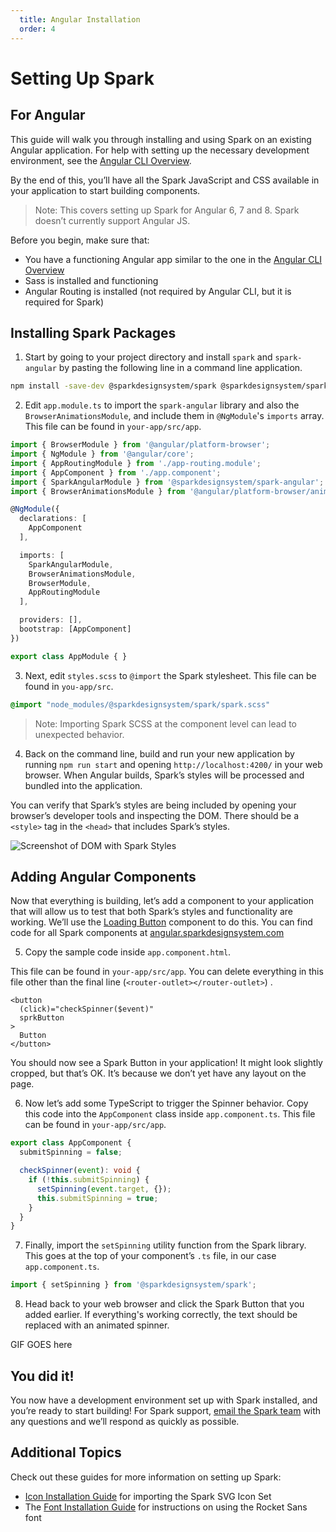 ```yaml
---
  title: Angular Installation
  order: 4
---
```


# Setting Up Spark
## For Angular
This guide will walk you through
installing and using Spark on an
existing Angular application.
For help with setting up the
necessary development environment, see the
[Angular CLI Overview](https://angular.io/cli).

By the end of this, you’ll have all the
Spark JavaScript and CSS available
in your application to start
building components.

> Note: This covers setting up Spark for
Angular 6, 7 and 8. Spark doesn’t
currently support Angular JS.

Before you begin, make sure that:
 - You have a functioning Angular app similar
to the one in the [Angular CLI Overview](https://angular.io/cli)
- Sass is installed and functioning
- Angular Routing is installed
(not required by Angular CLI, but it is required for Spark)

## Installing Spark Packages

1. Start by going to your project
directory and install `spark` and `spark-angular`
 by pasting the following line in a command line application.

``` bash
npm install -save-dev @sparkdesignsystem/spark @sparkdesignsystem/spark-angular
```

2. Edit `app.module.ts` to import the `spark-angular` library
and also the `BrowserAnimationsModule`, and include
them in `@NgModule`'s `imports` array. This file can be
found in `your-app/src/app`.

``` typescript
import { BrowserModule } from '@angular/platform-browser';
import { NgModule } from '@angular/core';
import { AppRoutingModule } from './app-routing.module';
import { AppComponent } from './app.component';
import { SparkAngularModule } from '@sparkdesignsystem/spark-angular';
import { BrowserAnimationsModule } from '@angular/platform-browser/animations';

@NgModule({
  declarations: [
    AppComponent
  ],

  imports: [
    SparkAngularModule,
    BrowserAnimationsModule,
    BrowserModule,
    AppRoutingModule
  ],

  providers: [],
  bootstrap: [AppComponent]
})

export class AppModule { }
```

3. Next, edit `styles.scss` to `@import` the Spark
stylesheet. This file can be found in `you-app/src`.

``` scss
@import "node_modules/@sparkdesignsystem/spark/spark.scss"
```

> Note: Importing Spark SCSS at the component level can lead to unexpected behavior.

4. Back on the command line, build
and run your new application by running
`npm run start` and opening `http://localhost:4200/`
in your web browser. When Angular builds,
Spark’s styles will be processed and
bundled into the application.

You can verify that Spark’s
styles are being included by
opening your browser’s developer
tools and inspecting the DOM.
There should be a `<style>`
tag in the `<head>` that includes
Spark’s styles.

<div class="sprk-u-Measure">
  <img
    class="sprk-u-mbm"
    src={styleCheck}
    alt="Screenshot of DOM with Spark Styles"/>
</div>

## Adding Angular Components

Now that everything is building,
let’s add a component to your
application that will allow us
to test that both Spark’s styles
and functionality are working.
We’ll use the
[Loading Button](https://angular.sparkdesignsystem.com/?path=/docs/components-button--loading)
component to do this. You can
find code for all Spark
components at [angular.sparkdesignsystem.com](angular.sparkdesignsystem.com)

5. Copy the sample code inside `app.component.html`.

This file can be found in
`your-app/src/app`.
You can delete everything in this
file other than the final line (`<router-outlet></router-outlet>`) .

``` markup
<button
  (click)="checkSpinner($event)"
  sprkButton
>
  Button
</button>
```

You should now see a Spark Button in your
application! It might look slightly
cropped, but that’s OK. It’s
because we don’t yet have
any layout on the page.

6. Now let’s add some TypeScript
to trigger the Spinner
behavior. Copy this code into
the `AppComponent` class inside
`app.component.ts`. This file can
be found in `your-app/src/app`.

``` typescript
export class AppComponent {
  submitSpinning = false;

  checkSpinner(event): void {
    if (!this.submitSpinning) {
      setSpinning(event.target, {});
      this.submitSpinning = true;
    }
  }
}
```

7. Finally, import the `setSpinning`
utility function from the Spark
library. This goes at the top
of your component’s `.ts` file,
in our case `app.component.ts`.

``` typescript
import { setSpinning } from '@sparkdesignsystem/spark';
```

8. Head back to your web browser and
click the Spark Button that you
added earlier. If everything's
working correctly, the text
should be replaced with an animated spinner.

GIF GOES here

## You did it!

You now have a development
environment set up with Spark
installed, and you’re ready
to start building!
For Spark support,
[email the Spark team](mailto:sparkdesignsystem@quickenloans.com)
with any questions and we’ll respond
as quickly as possible.

## Additional Topics
Check out these guides for more information on setting up Spark:

- [Icon Installation Guide](/installing-spark/installing-icons)
for importing the Spark SVG Icon Set
- The [Font Installation Guide](/installing-spark/installing-fonts) for instructions
on using the Rocket Sans font